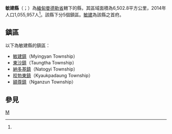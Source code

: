 {{Infobox settlement
|native_name = {{lang|my|မြင်းခြံခရိုင်}}
|official_name = 敏建縣
|settlement_type = [[曼德勒省|曼德勒省]]行政區
|image_skyline = 
|image_map = 
|mapsize = 
|map_caption = 敏建縣在緬甸的位置
|subdivision_type = 國家
|subdivision_name = {{flag|Myanmar}}
|subdivision_type1 = 省邦
|subdivision_name1 = [[曼德勒省|曼德勒省]]
|subdivision_type2 = 首府
|subdivision_name2 = [[敏建|敏建]]
|unit_pref = 
|area_total_km2 = 6,502.8
|population_as_of = 2014
|population_footnotes =<ref name="citypopulation">[http://www.citypopulation.de/php/myanmar-admin.php MYANMAR: Administrative Division]. Citypopulation. 2015-11-26</ref>
|population = 1,055,957
|population_density_km2 = 162.39
|latNS = N
|latd = 21
|latm = 15
|lats = 00
|longEW = E
|longd = 95
|longm = 15
|longs = 00
|coordinates_display = inline,title
|coordinates_region = MM
|pushpin_map = Burma
|elevation_footnotes = 
|elevation_ft = 
|elevation_m = 
|timezone = [[Myanmar_Standard_Time|MST]]
|utc_offset = +6:30
|area_code = 
|website =
}}

'''敏建縣'''（{{lang-my|မြင်းခြံခရိုင်}}；{{lang-en|Myingyan District}}）為[[緬甸|緬甸]][[曼德勒省|曼德勒省]]轄下的縣，其區域面積為6,502.8平方公里，2014年人口1,055,957人<ref name="citypopulation"/>。該縣下分5個鎮區。[[敏建|敏建]]為該縣之首府。

==鎮區==
以下為敏建縣的鎮區：
*[[敏建鎮|敏建鎮]]（Myingyan Township）
*[[東沙鎮_(緬甸)|東沙鎮]]（Taungtha Township）
*[[納多基鎮|納多基鎮]]（Natogyi Township）
*[[皎勃東鎮|皎勃東鎮]]（Kyaukpadaung Township）
*[[額尊鎮|額尊鎮]]（Nganzun Township）

==參見==
{{Reflist}}

{{曼德勒省行政區劃|state=collapsed}}
{{緬甸縣份|state=collapsed}}

[[Category:曼德勒省县份|M]]

{{Burma-geo-stub}}
